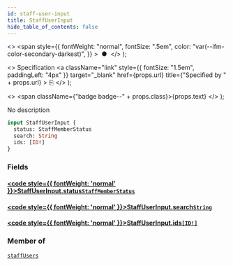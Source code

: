 ```yaml
---
id: staff-user-input
title: StaffUserInput
hide_table_of_contents: false
---
```


  <>
    <span
      style={{
        fontWeight: "normal",
        fontSize: ".5em",
        color: "var(--ifm-color-secondary-darkest)",
      }}
    >
      &nbsp;●&nbsp;
    </span>
  </>
);

  <>
    Specification
    <a
      className="link"
      style={{ fontSize: "1.5em", paddingLeft: "4px" }}
      target="\_blank"
      href={props.url}
      title={"Specified by " + props.url}
    >
      ⎘
    </a>
  </>
);

  <>
    <span className={"badge badge--" + props.class}>{props.text}</span>
  </>
);

No description

```graphql
input StaffUserInput {
  status: StaffMemberStatus
  search: String
  ids: [ID!]
}
```

### Fields

#### [<code style={{ fontWeight: 'normal' }}>StaffUserInput.<b>status</b></code>](#)<Bullet />[`StaffMemberStatus`](../../../storefront/users/enums/staff-member-status) <Badge class="secondary" text="enum"/>

>

#### [<code style={{ fontWeight: 'normal' }}>StaffUserInput.<b>search</b></code>](#)<Bullet />[`String`](../../../storefront/miscellaneous/scalars/string) <Badge class="secondary" text="scalar"/>

>

#### [<code style={{ fontWeight: 'normal' }}>StaffUserInput.<b>ids</b></code>](#)<Bullet />[`[ID!]`](../../../storefront/miscellaneous/scalars/id) <Badge class="secondary" text="list"/> <Badge class="secondary" text="scalar"/>

>

### Member of

[`staffUsers`](../../../storefront/users/queries/staff-users) <Badge class="secondary" text="query"/>
